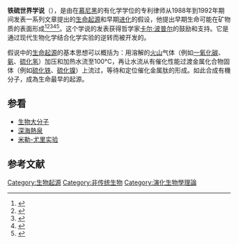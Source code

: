 {{expand|time=2015-07-14T14:56:09+00:00}}

'''铁硫世界学说'''（{{lang-en|Iron–sulfur world theory}}），是由在[[慕尼黑|慕尼黑]]的有化学学位的专利律师{{link-de|根特·維奇特蕭瑟|Günter Wächtershäuser}}从1988年到1992年期间发表一系列文章提出的[[生命起源|生命起源]]和早期[[进化|进化]]的假设，他提出早期生命可能在{{le|鐵的硫化物|iron sulfide}}矿物质的表面形成<ref>{{Cite journal
| volume = 52
| issue = 4
| pages = 452–84
| last = Wächtershäuser
| first = Günter
| title = Before enzymes and templates: theory of surface metabolism
| journal = Microbiol. Mol. Biol. Rev.
| accessdate = 2009-05-02
| date = 1988-12-01
| url = http://mmbr.asm.org/cgi/reprint/52/4/452
| pmid = 3070320
| pmc = 373159
| archive-date = 2011-09-27
| archive-url = https://web.archive.org/web/20110927061759/http://mmbr.asm.org/cgi/reprint/52/4/452
| dead-url = yes
}}</ref><ref>{{Cite journal
| doi = 10.1073/pnas.87.1.200
| volume = 87
| issue = 1
| pages = 200–4
| last = Wächtershäuser
| first = G
| title = Evolution of the first metabolic cycles
| journal = Proceedings of the National Academy of Sciences of the United States of America
| accessdate = 2009-05-02
| date = January 1990
| url = http://www.pnas.org/content/87/1/200.abstract
| pmid = 2296579
| pmc = 53229
| bibcode = 1990PNAS...87..200W
| archive-date = 2018-01-03
| archive-url = https://web.archive.org/web/20180103013732/http://www.pnas.org/content/87/1/200.abstract
| dead-url = no
}}</ref><ref>{{Cite journal
| doi = 10.1016/0079-6107(92)90022-X
| volume = 58
| issue = 2
| pages = 85–201
| last = Günter Wächtershäuser
| title = Groundworks for an evolutionary biochemistry: The iron-sulphur world
| journal = Progress in Biophysics and Molecular Biology
| accessdate = 2009-05-02
| year = 1992
| url = http://www.sciencedirect.com/science?_ob=ArticleURL&_udi=B6TBN-47PGDYW-26&_user=10&_rdoc=1&_fmt=&_orig=search&_sort=d&view=c&_acct=C000050221&_version=1&_urlVersion=0&_userid=10&md5=23627d056832ce463887124656db0701
|pmid=1509092
| first1 = G
}}</ref><ref>{{Cite journal
| volume = 361
| issue = 1474
| pages = 1787–806; discussion 1806–8
| last = Günter Wächtershäuser
| title = From volcanic origins of chemoautotrophic life to Bacteria, Archaea and Eukarya
| journal = Philosophical Transactions of the Royal Society B: Biological Sciences
| year = 2006
| pmid = 17008219
| doi = 10.1098/rstb.2006.1904
| url = http://rstb.royalsocietypublishing.org/content/361/1474/1787.abstract
| first1 = G
| pmc = 1664677
| access-date = 2015-11-18
| archive-date = 2016-03-13
| archive-url = https://web.archive.org/web/20160313020518/http://rstb.royalsocietypublishing.org/content/361/1474/1787.abstract
| dead-url = no
}}</ref><ref>{{Cite journal
| doi = 10.1002/cbdv.200790052
| volume = 4
| issue = 4
| pages = 584–602
| last = Wächtershäuser
| first = Günter
| title = On the Chemistry and Evolution of the Pioneer Organism
| journal = Chemistry & Biodiversity
| year = 2007
| pmid=17443873
}}</ref>。这个学说的发表获得哲学家[[卡尔·波普尔|卡尔·波普尔]]的鼓励和支持。它是通过现代生物化学结合化学实验的逆转而被开发的。

假说中的[[生命起源|生命起源]]的基本思想可以概括为：用溶解的[[火山|火山]]气体（例如[[一氧化碳|一氧化碳]]、[[氨|氨]]、[[硫化氢|硫化氢]]）加压和加热水流至100°C，再让水流从有催化性能过渡金属化合物固体（例如[[硫化铁|硫化铁]]、[[硫化镍|硫化镍]]）上流过，等待和定位催化金属肽的形成。如此合成有機分子，成為生命最早的起源。

== 参看 ==
* [[生物大分子|生物大分子]]
* [[深海熱泉|深海熱泉]]
* [[米勒-尤里实验|米勒-尤里实验]]

== 参考文献 ==
{{Reflist}}

[[Category:生物起源|Category:生物起源]]
[[Category:非传统生物|Category:非传统生物]]
[[Category:演化生物學理論|Category:演化生物學理論]]